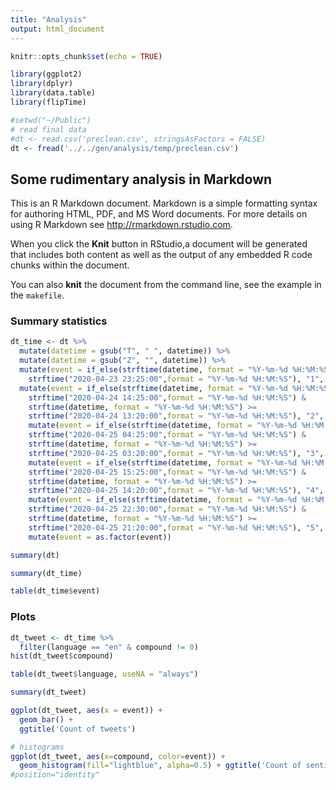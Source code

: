 ```yaml
---
title: "Analysis"
output: html_document
---
```


```r
knitr::opts_chunk$set(echo = TRUE)

library(ggplot2)
library(dplyr)
library(data.table)
library(flipTime)

#setwd("~/Public")
# read final data
#dt <- read.csv('preclean.csv', stringsAsFactors = FALSE)
dt <- fread('../../gen/analysis/temp/preclean.csv')
```

## Some rudimentary analysis in Markdown

This is an R Markdown document. Markdown is a simple formatting syntax for authoring HTML, PDF, and MS Word documents. For more details on using R Markdown see <http://rmarkdown.rstudio.com>.

When you click the **Knit** button in RStudio,a document will be generated that includes both content as well as the output of any embedded R code chunks within the document. 

You can also **knit** the document from the command line, see the example in the `makefile`.


### Summary statistics

```r
dt_time <- dt %>%
  mutate(datetime = gsub("T", " ", datetime)) %>%
  mutate(datetime = gsub("Z", "", datetime)) %>%
  mutate(event = if_else(strftime(datetime, format = "%Y-%m-%d %H:%M:%S") <= 
    strftime("2020-04-23 23:25:00",format = "%Y-%m-%d %H:%M:%S"), "1", "")) %>%
  mutate(event = if_else(strftime(datetime, format = "%Y-%m-%d %H:%M:%S") <= 
    strftime("2020-04-24 14:25:00",format = "%Y-%m-%d %H:%M:%S") & 
    strftime(datetime, format = "%Y-%m-%d %H:%M:%S") >= 
    strftime("2020-04-24 13:20:00",format = "%Y-%m-%d %H:%M:%S"), "2", event)) %>%
    mutate(event = if_else(strftime(datetime, format = "%Y-%m-%d %H:%M:%S") <= 
    strftime("2020-04-25 04:25:00",format = "%Y-%m-%d %H:%M:%S") & 
    strftime(datetime, format = "%Y-%m-%d %H:%M:%S") >= 
    strftime("2020-04-25 03:20:00",format = "%Y-%m-%d %H:%M:%S"), "3", event)) %>%
    mutate(event = if_else(strftime(datetime, format = "%Y-%m-%d %H:%M:%S") <= 
    strftime("2020-04-25 15:25:00",format = "%Y-%m-%d %H:%M:%S") & 
    strftime(datetime, format = "%Y-%m-%d %H:%M:%S") >= 
    strftime("2020-04-25 14:20:00",format = "%Y-%m-%d %H:%M:%S"), "4", event)) %>%
    mutate(event = if_else(strftime(datetime, format = "%Y-%m-%d %H:%M:%S") <= 
    strftime("2020-04-25 22:30:00",format = "%Y-%m-%d %H:%M:%S") & 
    strftime(datetime, format = "%Y-%m-%d %H:%M:%S") >= 
    strftime("2020-04-25 21:20:00",format = "%Y-%m-%d %H:%M:%S"), "5", event)) %>%
    mutate(event = as.factor(event))

```

```r
summary(dt)
```

```r
summary(dt_time)
```

```r
table(dt_time$event)
```


### Plots

```r
dt_tweet <- dt_time %>%
  filter(language == "en" & compound != 0)
hist(dt_tweet$compound)
```

```r
table(dt_tweet$language, useNA = "always")
```
```r

summary(dt_tweet)
```

```r

ggplot(dt_tweet, aes(x = event)) +
  geom_bar() + 
  ggtitle('Count of tweets')

```




```r
# histograms
ggplot(dt_tweet, aes(x=compound, color=event)) +
  geom_histogram(fill="lightblue", alpha=0.5) + ggtitle('Count of sentiment score')
#position="identity"

```

